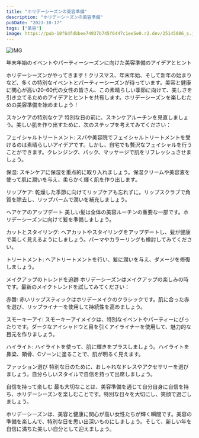 ```yaml
---
title: "ホリデーシーズンの美容準備"
description: "ホリデーシーズンの美容準備"
pubDate: "2023-10-17"
tags: ["美容"]
image: https://pub-10f6dfdbbee74937b745f6447c1ee5e0.r2.dev/25145086_s.jpg
---
```




![IMG](https://pub-10f6dfdbbee74937b745f6447c1ee5e0.r2.dev/25145086_s.jpg)

年末年始のイベントやパーティーシーズンに向けた美容準備のアイデアとヒント

ホリデーシーズンがやってきます！クリスマス、年末年始、そして新年の始まりなど、多くの特別なイベントとパーティーシーズンが待っています。美容と健康に関心が高い20-60代の女性の皆さん、この素晴らしい季節に向けて、美しさを引き立てるためのアイデアとヒントを共有します。ホリデーシーズンを楽しむための美容準備を始めましょう！

スキンケアの特別なケア
特別な日の前に、スキンケアルーチンを見直しましょう。美しい肌を作り出すために、次のステップを考えてみてください：

フェイシャルトリートメント: スパや美容院でフェイシャルトリートメントを受けるのは素晴らしいアイデアです。しかし、自宅でも贅沢なフェイシャルを行うことができます。クレンジング、パック、マッサージで肌をリフレッシュさせましょう。

保湿: スキンケアに保湿を重点的に取り入れましょう。保湿クリームや美容液を使って肌に潤いを与え、柔らかく輝く肌を作り出します。

リップケア: 乾燥した季節に向けてリップケアも忘れずに。リップスクラブで角質を除去し、リップバームで潤いを補充しましょう。

ヘアケアのアップデート
美しい髪は全体の美容ルーチンの重要な一部です。ホリデーシーズンに向けて髪を準備しましょう。

カットとスタイリング: ヘアカットやスタイリングをアップデートし、髪が健康で美しく見えるようにしましょう。パーマやカラーリングも検討してみてください。

トリートメント: ヘアトリートメントを行い、髪に潤いを与え、ダメージを修復しましょう。

メイクアップのトレンドを追跡
ホリデーシーズンはメイクアップの楽しみの時です。最新のメイクトレンドを試してみてください：

赤唇: 赤いリップスティックはホリデーメイクのクラシックです。肌に合った赤を選び、リップライナーを使用して持続性を高めましょう。

スモーキーアイ: スモーキーアイメイクは、特別なイベントやパーティーにぴったりです。ダークなアイシャドウと目を引くアイライナーを使用して、魅力的な目元を作りましょう。

ハイライト: ハイライトを使って、肌に輝きをプラスしましょう。ハイライトを鼻梁、頬骨、Cゾーンに塗ることで、肌が明るく見えます。

ファッション選び
特別な日のために、おしゃれなドレスやアクセサリーを選びましょう。自分らしいスタイルで自信を持って出席しましょう。

自信を持って楽しむ
最も大切なことは、美容準備を通じて自分自身に自信を持ち、ホリデーシーズンを楽しむことです。特別な日々を大切にし、笑顔で過ごしましょう。

ホリデーシーズンは、美容と健康に関心が高い女性たちが輝く瞬間です。美容の準備を楽しんで、特別な日を思い出深いものにしましょう。そして、新しい年を自信に満ちた美しい自分として迎えましょう。
